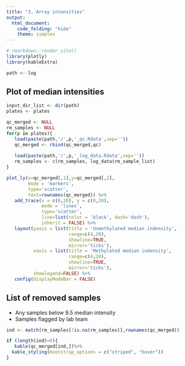 ```yaml
---
title: "3. Array intensities"
output:
  html_document:
    code_folding: "hide"
    theme: simplex
---
```


```r
# rmarkdown::render_site()
library(plotly)
library(kableExtra)

path <- log
```

## Plot of median intensities


```r
input_dir_list <- dir(path)
plates <- plates

qc_merged <- NULL
rm_samples <- NULL
for(p in plates){
   load(paste(path,'/',p,'_qc.Rdata',sep=''))
   qc_merged <- rbind(qc_merged,qc)  
   
   load(paste(path,'/',p,'_log_data.Rdata',sep=''))
   rm_samples <- c(rm_samples, log_data$rm_sample_list)
}

plot_ly(x=qc_merged[,1],y=qc_merged[,2],
        mode = 'markers',
        type='scatter',
        text=rownames(qc_merged)) %>%
   add_trace(x = c(0,20), y = c(0,20), 
             mode = 'lines',
             type='scatter',
             line=list(color = 'black', dash='dash'),
             inherit = FALSE) %>%
   layout(yaxis = list(title = 'Unmethylated median indensity',
                       range=c(4,20),
                       showline=TRUE,
                       mirror='ticks'),
          xaxis = list(title = 'Methylated median indensity',
                       range=c(4,20),
                       showline=TRUE,
                       mirror='ticks'),
          showlegend=FALSE) %>%
   config(displayModeBar = FALSE)
```

## List of removed samples

* Any samples below 9.5 median intensity
* Samples flagged by lab team

```r
ind <- match(rm_samples[!is.na(rm_samples)],rownames(qc_merged))

if (length(ind)>0){
   kable(qc_merged[ind,])%>%
  kable_styling(bootstrap_options = c("striped", "hover"))   
}
```
